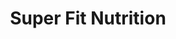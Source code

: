 ---
title: Super Fit Nutrition
image: ../images/super-fit-nutrition.png
featured: false
tags:
    - health food
    - meal prep
description: Halal Mediterranean Meal Preps
link: http://www.superfitnutrition.org/
instagram: https://www.instagram.com/superfit_nutrition/
phone: tel:313-428-0049
apple: https://maps.apple.com/?address=24735+W+Warren+St%2C+Dearborn+Heights%2C+MI+48127%2C+United+States&auid=9059615094129521722&ll=42.3409139%2C-83.281122&lsp=9902&q=Super+Fit+Nutrition
google: https://maps.app.goo.gl/4nio1Z4YrKsXybC28
hours:
    sunday: Noon - 8pm
    monday: Noon - 8pm
    tuesday: Noon - 8pm
    wednesday: Noon - 8pm
    thursday: Noon - 8pm
    friday: Noon - 8pm
    saturday: Noon - 8pm
---